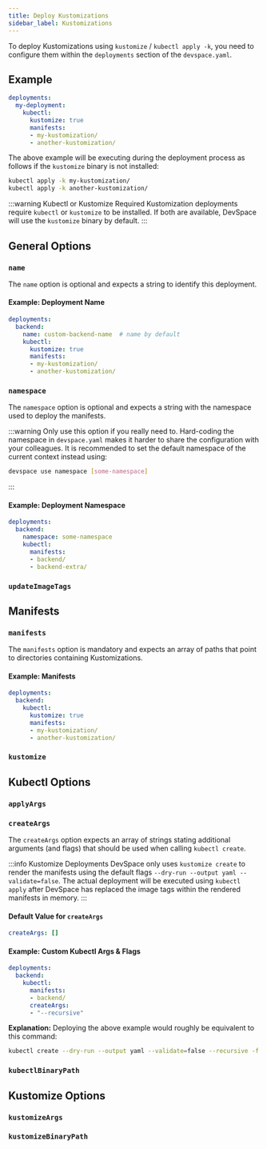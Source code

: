 ```yaml
---
title: Deploy Kustomizations
sidebar_label: Kustomizations
---
```



To deploy Kustomizations using `kustomize` / `kubectl apply -k`, you need to configure them within the `deployments` section of the `devspace.yaml`.

## Example
```yaml {4}
deployments:
  my-deployment:
    kubectl:
      kustomize: true
      manifests:
      - my-kustomization/
      - another-kustomization/
```

The above example will be executing during the deployment process as follows if the `kustomize` binary is not installed:
```bash
kubectl apply -k my-kustomization/
kubectl apply -k another-kustomization/
```

:::warning Kubectl or Kustomize Required
Kustomization deployments require `kubectl` or `kustomize` to be installed. If both are available, DevSpace will use the `kustomize` binary by default.
:::

## General Options

### `name`
The `name` option is optional and expects a string to identify this deployment.

#### Example: Deployment Name
```yaml {2}
deployments:
  backend:
    name: custom-backend-name  # name by default
    kubectl:
      kustomize: true
      manifests:
      - my-kustomization/
      - another-kustomization/
```

### `namespace`
The `namespace` option is optional and expects a string with the namespace used to deploy the manifests.

:::warning
Only use this option if you really need to. Hard-coding the namespace in `devspace.yaml` makes it harder to share the configuration with your colleagues. It is recommended to set the default namespace of the current context instead using:
```bash
devspace use namespace [some-namespace]
```
:::

#### Example: Deployment Namespace
```yaml {3}
deployments:
  backend:
    namespace: some-namespace
    kubectl:
      manifests:
      - backend/
      - backend-extra/
```

### `updateImageTags`

<FragmentUpdateImageTags/>

## Manifests

### `manifests`
The `manifests` option is mandatory and expects an array of paths that point to directories containing Kustomizations.

#### Example: Manifests
```yaml
deployments:
  backend:
    kubectl:
      kustomize: true
      manifests:
      - my-kustomization/
      - another-kustomization/
```

### `kustomize`

<FragmentKubectlKustomize/>

## Kubectl Options

### `applyArgs`

<FragmentKubectlApplyArgs/>

### `createArgs`
The `createArgs` option expects an array of strings stating additional arguments (and flags) that should be used when calling `kubectl create`.

:::info Kustomize Deployments
DevSpace only uses `kustomize create` to render the manifests using the default flags `--dry-run --output yaml --validate=false`. The actual deployment will be executed using `kubectl apply` after DevSpace has replaced the image tags within the rendered manifests in memory.
:::

#### Default Value for `createArgs`
```yaml
createArgs: []
```

#### Example: Custom Kubectl Args & Flags
```yaml
deployments:
  backend:
    kubectl:
      manifests:
      - backend/
      createArgs:
      - "--recursive"
```
**Explanation:**
Deploying the above example would roughly be equivalent to this command:
```bash
kubectl create --dry-run --output yaml --validate=false --recursive -f backend/
```

### `kubectlBinaryPath`

<FragmentKubectlBinaryPath/>


## Kustomize Options

### `kustomizeArgs`

<FragmentKustomizeKustomizeArgs/>

### `kustomizeBinaryPath`

<FragmentKustomizeBinaryPath/>
